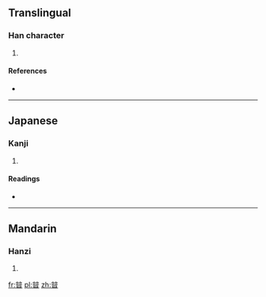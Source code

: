 ==Translingual==

===Han character===
{{Han char|rn=72|rad=日|as=10|sn=14|four=|canj=X卜廿日 (XYTA), 卜廿日 (YTA)}}

# {{defn|Han|sort=日10}}

====References====
* {{Han ref|kx=0498.360|dkj=14082|hdz=21530.180|uh=669C|ud=26268}}

----

==Japanese==

===Kanji===
{{ja-kanji|grade=|rs=日10}}

# {{defn|Japanese|sort=日10}}

====Readings====
* {{ja-readings|on=[[ふ]] (fu)|kun=[[あまねし]] (amaneshi)}}

----

==Mandarin==

===Hanzi===
{{cmn-hanzi|pin=[[jìn]] ([[jin4]])|wg=chin<sup>4</sup>}}

# {{defn|Mandarin|sort=日10}}

[[fr:暜]]
[[pl:暜]]
[[zh:暜]]